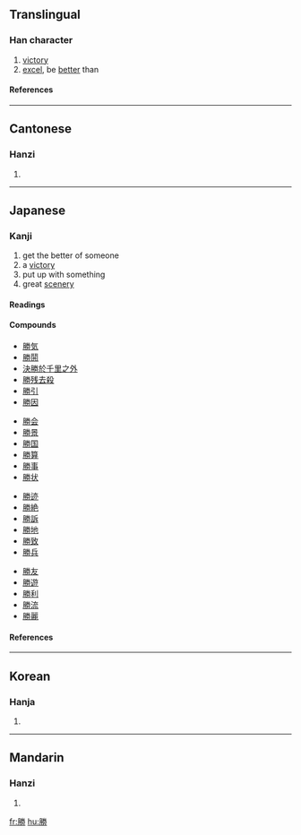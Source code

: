 {{see|胜}}

==Translingual==
===Han character===
{{Han char|rn=19|rad=力|as=10|sn=12|four=7922<sub>7</sub>|canj=月火手尸 (BFQS)}}
# [[victory]]
# [[excel]], be [[better]] than
====References====
{{Han ref|kx=0148.310|dkj=02409|dj=0335.100|hdz=32090.130|uh=52DD|ud=21213|bh=B3D3|bd=46035}}
----
==Cantonese==
===Hanzi===
{{yue-hanzi|jyut=|y=sing1, sing3}}
# {{defn|Cantonese}}
----
==Japanese==
===Kanji===
{{ja-kanji|grade=3|rs=力10}}
# get the better of someone
# a [[victory]]
# put up with something
# great [[scenery]] 
====Readings====
{{ja-readings|on=[[しょう]] (shō)|kun=[[かつ]] (katsu), [[かち]] (kachi), [[まさる]] (masaru), [[たえる]] (taeru), [[すぐれる]] (sugureru)|nadzuke=[[かち]] (kachi), [[かつ]] (katsu), [[すぐる]] (suguru), [[すぐれ]] (sugure), [[すぐろ]] (suguro), [[とう]] (tō), [[のり]] (nori), [[まさ]] (masa), [[まさる]] (masaru), [[ます]] (masu), [[よし]] (yoshi)}}
====Compounds====
{{top4}}
*[[勝気]]
*[[勝鬨]]
*[[決勝於千里之外]]
*[[勝残去殺]]
*[[勝引]]
*[[勝因]]
{{mid4}}
*[[勝会]]
*[[勝景]]
*[[勝国]]
*[[勝算]]
*[[勝事]]
*[[勝状]]
{{mid4}}
*[[勝迹]]
*[[勝絶]]
*[[勝訴]]
*[[勝地]]
*[[勝致]]
*[[勝兵]]
{{mid4}}
*[[勝友]]
*[[勝遊]]
*[[勝利]]
*[[勝流]]
*[[勝麗]]
{{bottom}}
====References====
{{ja-kref|a|3001|8F9F|3E21}}
----

==Korean==
===Hanja===
{{ko-hanja|hangeul=승|rv=seung|mr=sŭng}}
# {{defn|Korean}}
----
==Mandarin==
===Hanzi===
{{cmn-hanzi|sim=胜|pin=[[shèng]] ([[sheng4]])|wg=sheng<sup>4</sup>}}
# {{defn|Mandarin}}

[[fr:勝]]
[[hu:勝]]